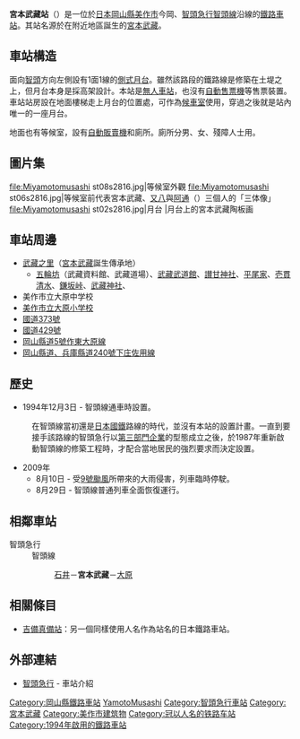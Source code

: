 {{unreferenced|time=2009-12-27T23:06:35+00:00}}
{{noteTA
|T=zh-tw:宮本武藏車站;zh-hk:宮本武藏站;zh-cn:宫本武藏站;
|1=zh-tw:宮本武藏車站;zh-hk:宮本武藏站;zh-cn:宫本武藏站;
}}
{{日本車站資訊
|公司色 = #129
|文字色 =
|站名 = 宮本武藏站
|圖片 = Miyamotomusashi st07s2816.jpg
|pxl =
|圖片說明 = 宮本武藏站站舍（2006年8月12日）
|日文原名 = 宮本武蔵
|平假名 = みやもとむさし
|羅馬拼音 = Miyamoto-Musashi<!-- 駅名標に従いハイフン入れる --->
|前一站 = {{link-ja|石井縣 (兵庫縣)|石井駅 (兵庫県)|石井}}
|前一站距離 = 3.5
|後一站距離 = 2.6
|後一站 = [[大原站_(岡山縣)|大原]]
|電報略號 =ミヤ
|車站編號 =
|所屬公司 = [[智頭急行|智頭急行]]
|所屬路線 = [[智頭線|智頭線]]
|距離 = 30.6
|起點站 = [[上郡站|上郡]]
|所在地 = [[岡山縣|岡山縣]][[美作市|美作市]]今岡
|座標 = {{coord|35|6|6|N|134|19|49.5|E|region:JP-33_type:railwaystation|display=inline,title}}
|車站構造 = [[高架車站|高架車站]]
|月台配置 = 1面1線
|啟用年月日 = 1994年（[[平成|平成]]6年）12月3日
|廢站年月日 =
|乘客人數 =
|上下車人次 =
|統計年度 =
|轉車 =
|備註 = [[無人站|無人站]]
}}
'''宮本武藏站'''（{{jpn|j=宮本武蔵駅|hg=みやもとむさしえき|rm=Miyamoto-musashi eki|f=y}}）是一位於[[日本|日本]][[岡山縣|岡山縣]][[美作市|美作市]]今岡、[[智頭急行|智頭急行]][[智頭急行智頭線|智頭線]]沿線的[[鐵路車站|鐵路車站]]。其站名源於在附近地區誕生的[[宮本武藏|宮本武藏]]。

== 車站構造 ==
面向[[智頭車站|智頭]]方向左側設有1面1線的[[側式月台|側式月台]]。雖然該路段的鐵路線是修築在土堤之上，但月台本身是採高架設計。本站是[[無人車站|無人車站]]，也沒有[[自動售票機|自動售票機]]等售票裝置。車站站房設在地面樓梯走上月台的位置處，可作為[[候車室|候車室]]使用，穿過之後就是站內唯一的一座月台。

地面也有等候室，設有[[自動販賣機|自動販賣機]]和廁所。廁所分男、女、殘障人士用。

==圖片集==
<gallery>
file:Miyamotomusashi st08s2816.jpg|等候室外觀
file:Miyamotomusashi st06s2816.jpg|等候室前代表宮本武藏、[[又八|又八]]與[[阿通|阿通]]（{{lang|ja|お通}}）三個人的「三体像」
file:Miyamotomusashi st02s2816.jpg|月台
|月台上的宮本武藏陶板画
</gallery>

== 車站周邊 ==
* [[武藏之里|武藏之里]]（[[宮本武藏|宮本武藏]]誕生傳承地）
** [[五輪坊|五輪坊]]（武藏資料館、武藏道場）、[[武藏武道館|武藏武道館]]、[[讃甘神社|讃甘神社]]、[[平尾家|平尾家]]、[[壱貫清水|壱貫清水]]、[[鎌坂峠|鎌坂峠]]、[[武藏神社|武藏神社]]、
* 美作市立大原中学校
* [[美作市立大原小学校|美作市立大原小学校]]
* [[國道373號|國道373號]]
* [[國道429號|國道429號]]
* [[岡山縣道5號作東大原線|岡山縣道5號作東大原線]]
* [[岡山縣道、兵庫縣道240號下庄佐用線|岡山縣道、兵庫縣道240號下庄佐用線]]

== 歷史 ==
* 1994年12月3日 - 智頭線通車時設置。
:在智頭線當初還是[[日本國鐵|日本國鐵]]路線的時代，並沒有本站的設置計畫。一直到要接手該路線的智頭急行以[[第三部門企業|第三部門企業]]的型態成立之後，於1987年重新啟動智頭線的修築工程時，才配合當地居民的強烈要求而決定設置。
*2009年
**8月10日 - 受[[強烈熱帶風暴艾濤_(2009年)|9號颱風]]所帶來的大雨侵害，列車臨時停駛。
**8月29日 - 智頭線普通列車全面恢復運行。

== 相鄰車站 ==
;智頭急行
:智頭線
::[[石井站_(兵庫縣)|石井]]－'''宮本武藏'''－[[大原站_(岡山縣)|大原]]

== 相關條目 ==
* [[吉備真備站|吉備真備站]]：另一個同樣使用人名作為站名的日本鐵路車站。

== 外部連結 ==
{{Commonscat|Miyamoto-Musashi Station}}
* [https://web.archive.org/web/20080928053937/http://www.chizukyu.co.jp/eki7.htm 智頭急行] - 車站介紹

{{智頭線}}

{{DEFAULTSORT:Miyamoto-Musashi}}
[[Category:岡山縣鐵路車站|Category:岡山縣鐵路車站]]
[[Category:日本鐵路車站_Mi|YamotoMusashi]]
[[Category:智頭急行車站|Category:智頭急行車站]]
[[Category:宮本武藏|Category:宮本武藏]]
[[Category:美作市建筑物|Category:美作市建筑物]]
[[Category:冠以人名的铁路车站|Category:冠以人名的铁路车站]]
[[Category:1994年啟用的鐵路車站|Category:1994年啟用的鐵路車站]]